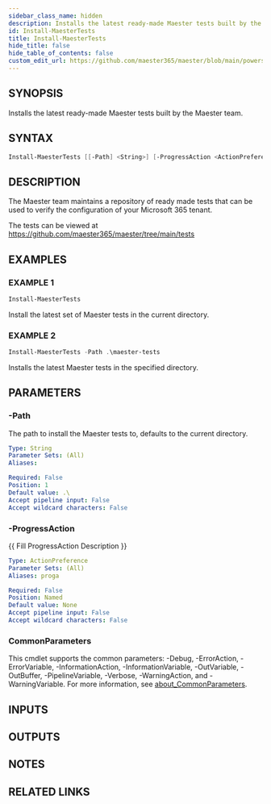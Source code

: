 ```yaml
---
sidebar_class_name: hidden
description: Installs the latest ready-made Maester tests built by the Maester team.
id: Install-MaesterTests
title: Install-MaesterTests
hide_title: false
hide_table_of_contents: false
custom_edit_url: https://github.com/maester365/maester/blob/main/powershell/public/Install-MaesterTests.ps1
---
```


## SYNOPSIS

Installs the latest ready-made Maester tests built by the Maester team.

## SYNTAX

```powershell
Install-MaesterTests [[-Path] <String>] [-ProgressAction <ActionPreference>] [<CommonParameters>]
```

## DESCRIPTION

The Maester team maintains a repository of ready made tests that can be used to verify the configuration of your Microsoft 365 tenant.

The tests can be viewed at https://github.com/maester365/maester/tree/main/tests

## EXAMPLES

### EXAMPLE 1

```powershell
Install-MaesterTests
```

Install the latest set of Maester tests in the current directory.

### EXAMPLE 2

```powershell
Install-MaesterTests -Path .\maester-tests
```

Installs the latest Maester tests in the specified directory.

## PARAMETERS

### -Path

The path to install the Maester tests to, defaults to the current directory.

```yaml
Type: String
Parameter Sets: (All)
Aliases:

Required: False
Position: 1
Default value: .\
Accept pipeline input: False
Accept wildcard characters: False
```

### -ProgressAction

\{\{ Fill ProgressAction Description \}\}

```yaml
Type: ActionPreference
Parameter Sets: (All)
Aliases: proga

Required: False
Position: Named
Default value: None
Accept pipeline input: False
Accept wildcard characters: False
```

### CommonParameters

This cmdlet supports the common parameters: -Debug, -ErrorAction, -ErrorVariable, -InformationAction, -InformationVariable, -OutVariable, -OutBuffer, -PipelineVariable, -Verbose, -WarningAction, and -WarningVariable. For more information, see [about_CommonParameters](http://go.microsoft.com/fwlink/?LinkID=113216).

## INPUTS

## OUTPUTS

## NOTES

## RELATED LINKS
